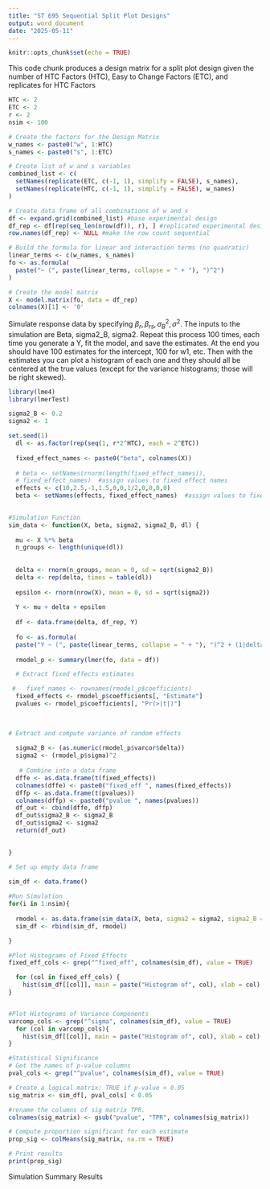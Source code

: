 ---
title: "ST 695 Sequential Split Plot Designs"
output: word_document
date: "2025-05-11"
---

```{r setup, include=FALSE}
knitr::opts_chunk$set(echo = TRUE)
```

This code chunk produces a design matrix for a split plot design given the number of HTC Factors (HTC), Easy to Change Factors (ETC), and replicates for HTC Factors 
```{r }

HTC <- 2
ETC <- 2
r <- 2
nsim <- 100

# Create the factors for the Design Matrix
w_names <- paste0("w", 1:HTC)
s_names <- paste0("s", 1:ETC)

# Create list of w and s variables
combined_list <- c(
  setNames(replicate(ETC, c(-1, 1), simplify = FALSE), s_names),
  setNames(replicate(HTC, c(-1, 1), simplify = FALSE), w_names)
)

# Create data frame of all combinations of w and s
df <- expand.grid(combined_list) #base experimental design
df_rep <- df[rep(seq_len(nrow(df)), r), ] #replicated experimental design
row.names(df_rep) <- NULL #make the row count sequential

# Build the formula for linear and interaction terms (no quadratic)
linear_terms <- c(w_names, s_names)
fo <- as.formula(
  paste("~ (", paste(linear_terms, collapse = " + "), ")^2")
)

# Create the model matrix
X <- model.matrix(fo, data = df_rep)
colnames(X)[1] <- '0'

```


Simulate response data by specifying $\beta_r, \beta_{rs}, \sigma^2_B, \sigma^2$. The inputs to the simulation are Beta, sigma2_B, sigma2. Repeat this process 100 times, each time you generate a Y, fit the model, and save the estimates. At the end you should have 100 estimates for the intercept, 100 for w1, etc. Then with the estimates you can plot a histogram of each one and they should all be centered at the true values (except for the variance histograms; those will be right skewed).

```{r}

library(lme4)
library(lmerTest)

sigma2_B <- 0.2
sigma2 <- 1

set.seed(1)
  dl <- as.factor(rep(seq(1, r*2^HTC), each = 2^ETC))  
    
  fixed_effect_names <- paste0("beta", colnames(X))
  
  # beta <- setNames(rnorm(length(fixed_effect_names)),
  # fixed_effect_names)  #assign values to fixed effect names
  effects <- c(10,2.5,-1,1.5,0,0,1/2,0,0,0,0)
  beta <- setNames(effects, fixed_effect_names)  #assign values to fixed effect names
  

#Simulation Function  
sim_data <- function(X, beta, sigma2, sigma2_B, dl) {
  
  mu <- X %*% beta
  n_groups <- length(unique(dl))
  
  
  delta <- rnorm(n_groups, mean = 0, sd = sqrt(sigma2_B))
  delta <- rep(delta, times = table(dl))
  
  epsilon <- rnorm(nrow(X), mean = 0, sd = sqrt(sigma2))
  
  Y <- mu + delta + epsilon
  
  df <- data.frame(delta, df_rep, Y)
  
  fo <- as.formula(
  paste("Y ~ (", paste(linear_terms, collapse = " + "), ")^2 + (1|delta)"))
  
  rmodel_p <- summary(lmer(fo, data = df))

  # Extract fixed effects estimates

 #   fixef_names <- rownames(rmodel_p$coefficients)
  fixed_effects <- rmodel_p$coefficients[, "Estimate"]
  pvalues <- rmodel_p$coefficients[, "Pr(>|t|)"]

   
 
# Extract and compute variance of random effects
  
  sigma2_B <- (as.numeric(rmodel_p$varcor$delta))
  sigma2 <- (rmodel_p$sigma)^2
 
   # Combine into a data frame 
  dffe <- as.data.frame(t(fixed_effects))
  colnames(dffe) <- paste0("fixed_eff ", names(fixed_effects))
  dffp <- as.data.frame(t(pvalues))
  colnames(dffp) <- paste0("pvalue ", names(pvalues))
  df_out <- cbind(dffe, dffp)
  df_out$sigma2_B <- sigma2_B
  df_out$sigma2 <- sigma2
  return(df_out)
  

}

# Set up empty data frame

sim_df <- data.frame()
  
#Run Simulation
for(i in 1:nsim){
 
  rmodel <- as.data.frame(sim_data(X, beta, sigma2 = sigma2, sigma2_B = sigma2_B, dl))
  sim_df <- rbind(sim_df, rmodel)

}

#Plot Histograms of Fixed Effects
fixed_eff_cols <- grep("^fixed_eff", colnames(sim_df), value = TRUE)

  for (col in fixed_eff_cols) {
    hist(sim_df[[col]], main = paste("Histogram of", col), xlab = col)
}


#Plot Histograms of Variance Components
varcomp_cols <- grep("^sigma", colnames(sim_df), value = TRUE)
  for (col in varcomp_cols){
    hist(sim_df[[col]], main = paste("Histogram of", col), xlab = col)
}

#Statistical Significance
# Get the names of p-value columns
pval_cols <- grep("^pvalue", colnames(sim_df), value = TRUE)

# Create a logical matrix: TRUE if p-value < 0.05
sig_matrix <- sim_df[, pval_cols] < 0.05

#rename the columns of sig matrix TPR.
colnames(sig_matrix) <- gsub("pvalue", "TPR", colnames(sig_matrix))

# Compute proportion significant for each estimate
prop_sig <- colMeans(sig_matrix, na.rm = TRUE)

# Print results
print(prop_sig)


```

Simulation Summary Results
```{r}



```